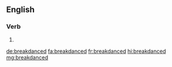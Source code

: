 ==English==

===Verb===
{{head|en|verb form}}

# {{en-past of|breakdance}}

[[de:breakdanced]]
[[fa:breakdanced]]
[[fr:breakdanced]]
[[hi:breakdanced]]
[[mg:breakdanced]]